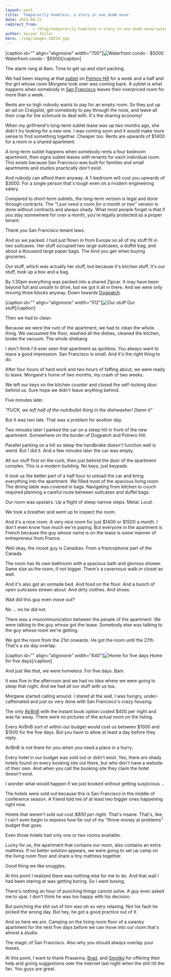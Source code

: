 ```yaml
---
layout: post
title: 'Temporarily homeless, a story in one dumb move'
date: 2015-04-22
redirect_from: 
            - /blog/temporarily-homeless-a-story-in-one-dumb-move/swizec/6669
author: Swizec Teller
hero: ./img/images-28554.jpg
---
```

\[caption id="" align="alignnone" width="700"]![Waterfront condo - $5000](./img/images-28554.jpg "Waterfront condo - $5000") Waterfront condo - $5000\[/caption]



The alarm rang at 8am. Time to get up and start packing.



We had been staying at that [sublet](http://en.wikipedia.org/wiki/Lease "Lease") on [Potrero Hill](<http://maps.google.com/maps?ll=37.75716,-122.39986&spn=0.1,0.1&q=37.75716,-122.39986 (Potrero%20Hill%2C%20San%20Francisco)&t=h> "Potrero Hill, San Francisco") for a week and a half and the girl whose room Morgane took over was coming back. A sublet is what happens when somebody in [San Francisco](<http://maps.google.com/maps?ll=37.7833333333,-122.416666667&spn=0.1,0.1&q=37.7833333333,-122.416666667 (San%20Francisco)&t=h> "San Francisco") leaves their overpriced room for more than a week.



Rents are so high nobody wants to pay for an empty room. So they put up an ad on Craigslist, get somebody to pay through the nose, and leave all their crap for the schmuck to deal with. It's the sharing economy!



When my girlfriend's long-term sublet lease was up two months ago, she didn't try looking for a new one. I was coming soon and it would make more sense to find something together. Cheaper too. Rents are upwards of $1400 for a room in a shared apartment.



A long-term sublet happens when somebody rents a four bedroom apartment, then signs sublet leases with tenants for each individual room. This exists because San Francisco was built for families and small apartments and studios practically don't exist.



And nobody can afford them anyway. A 1-bedroom will cost you upwards of $3000. For a single person that's tough even on a modern engineering salary.



Compared to short-term sublets, the long-term version is legal and done through contracts. The _"I just need a room for a month or two"_ version is done without contracts and always shady. What most people forget is that if you stay somewhere for over a month, you're legally protected as a proper tenant.



Thank you San Francisco tenant laws.



And so we packed. I had just flown in from Europe so all of my stuff fit in two suitcases. Her stuff occupied two large suitcases, a duffel bag, and about a thousand large paper bags. The kind you get when buying groceries.



_Our_ stuff, which was actually her stuff, but because it's kitchen stuff, it's our stuff, took up a box and a bag.



By 1:30pm everything was packed into a shared Zipcar. It may have been beyond full and unsafe to drive, but we got it all in there. And we were only moving three blocks anyway. Down towards [Dogpatch](http://en.wikipedia.org/wiki/Dogpatch "Dogpatch").



\[caption id="" align="alignnone" width="512"]![Our stuff](./img/images-28555.png "Our stuff") Our stuff\[/caption]



Then we had to clean.



Because we were the runt of the apartment, we had to clean the whole thing. We vacuumed the floor, washed all the dishes, cleaned the kitchen, broke the vacuum. The whole shebang.



I don't think I'd ever seen that apartment as spotless. You always want to leave a good impression. San Francisco is small. And it's the right thing to do.



After four hours of hard work and two hours of faffing about, we were ready to leave. Morgane's home of two months, my crash of two weeks.



We left our keys on the kitchen counter and closed the self-locking door behind us. Sure hope we didn't leave anything behind.



Five minutes later.



_"FUCK, we left half of the nutribullet thing in the dishwasher! Damn it"_



But it was two late. That was a problem for another day.



Two minutes later I parked the car on a steep hill in front of the new apartment. Somewhere on the border of Dogpatch and Potrero Hill.



Parallel parking on a hill so steep the handbrake doesn't function well is weird. But I did it. And a few minutes later the car was empty.



All our stuff first on the curb, then just behind the door of the apartment complex. This is a modern building. No keys, just keypads.



It took us the better part of a half hour to unload the car and bring everything into the apartment. We filled most of the spacious living room. The dining table was covered in bags. Navigating from kitchen to couch required planning a careful route between suitcases and duffel bags.



Our room was upstairs. Up a flight of steep narrow steps. Metal. Loud.



We took a breather and went up to inspect the room.



And it's a nice room. A very nice room for just $1400 or $1500 a month. I don't even know how much we're paying. But everyone in the apartment is French because the guy whose name is on the lease is some manner of entrepreneur from France.



Well okay, the nicest guy is Canadian. From a francophone part of the Canada.



The room has its own bathroom with a spacious bath and glorious shower. Same size as the room, if not bigger. There's a cavernous walk-in closet as well.



And it's also got an unmade bed. And food on the floor. And a bunch of open suitcases strewn about. And dirty clothes. And shoes.



Wait did this guy even move out?



No ... no he did not.



There was a miscommunication between the people of the apartment. We were talking to the guy whose got the lease. Somebody else was talking to the guy whose room we're getting.



We got the room from the 21st onwards. He got the room until the 27th. That's a six day overlap.



\[caption id="" align="alignnone" width="640"]![Home for five days](./img/images-28556.jpg "Home for five days") Home for five days\[/caption]



And just like that, we were homeless. For five days. Bam.



It was five in the afternoon and we had no idea where we were going to sleep that night. And we had all our stuff with us too.



Morgane started calling around. I stared at the wall. I was hungry, under-caffeinated and just so very done with San Francisco's crazy housing.



The only [AirBnB](http://www.airbnb.com/ "Airbnb") with the instant book option costed $400 per night and was far away. There were no pictures of the actual room on the listing.



Every AirBnB sort of within our budget would cost us between $1000 and $1500 for the five days. But you have to allow at least a day before they reply.



AirBnB is not there for you when you need a place in a hurry.



Every hotel in our budget was sold out or didn't exist. Yes, there are shady hotels found on every booking site out there, but who don't have a website of their own. And when you call the booking site they claim the hotel doesn't exist.



I wonder what would happen if we just booked without getting suspicious ...



The hotels were sold out because this is San Francisco in the middle of conference season. A friend told me of at least two bigger ones happening right now.



Hotels that weren't sold out cost _$800 per night_. That's insane. That's, like, I can't even begin to express how far out of my "throw money at problems" budget that goes.



Even those hotels had only one or two rooms available.



Lucky for us, the apartment that contains our room, also contains an extra mattress. If no better solution appears, we were going to set up camp on the living room floor and share a tiny mattress together.



Good thing we like snuggles.



At this point I realized there was nothing else for me to do. And that wall I had been staring at was getting boring. So I went boxing.



There's nothing an hour of punching things cannot solve. A guy even asked me to spar. I don't think he was too happy with his decision.



But punching the shit out of him was oh so very relaxing. Not his fault he picked the wrong day. But hey, he got a good practice out of it.



And so here we are. Camping on the living room floor of a swanky apartment for the next five days before we can move into our room that's almost a studio.



The magic of San Francisco. Also why you should always overlap your leases.



At this point, I want to thank Prasanna, [Brad](https://twitter.com/air_hadoken), and [Smotko](https://twitter.com/Smotko) for offering their help and giving suggestions over the internet last night when the shit hit the fan. You guys are great.